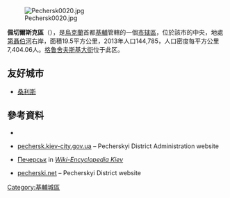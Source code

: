 [[Image:Pechersk0020.jpg|right]]

{{Coord|50|25|14|N|30|32|58|E|display=title}}

'''佩切爾斯克區'''（{{lang-uk|Печерський район|Pechers'kyi raion}}），是[[烏克蘭|烏克蘭]]首都[[基輔|基輔]]管轄的一個[[市辖区_(乌克兰)|市辖區]]，位於該市的中央，地處[[第聶伯河|第聶伯河]]右岸，面積19.5平方公里，2013年人口144,785，人口密度每平方公里7,404.06人。[[格鲁舍夫斯基大街|格鲁舍夫斯基大街]]位于此区。

==友好城市==
* {{FRA}} [[桑利斯|桑利斯]]

==參考資料==
*{{url|pechersk.kyiv-city.gov.ua}}
*{{uk icon}} [https://web.archive.org/web/20090326023418/http://www.pechersk.kiev-city.gov.ua/ pechersk.kiev-city.gov.ua] – Pecherskyi District Administration website
*{{uk icon}} [http://wek.kiev.ua/wiki/index.php/%D0%9F%D0%B5%D1%87%D0%B5%D1%80%D1%81%D1%8C%D0%BA Печерськ] {{Wayback|url=http://wek.kiev.ua/wiki/index.php/%D0%9F%D0%B5%D1%87%D0%B5%D1%80%D1%81%D1%8C%D0%BA |date=20071030233238 }} in [http://wek.kiev.ua/ ''Wiki-Encyclopedia Kiev'']{{Wayback|url=http://wek.kiev.ua/ |date=20071107095536 }}
*{{uk icon}} [http://www.pecherski.net/ pecherski.net] {{Wayback|url=http://www.pecherski.net/ |date=20201023205253 }} – Pecherskyi District website

{{基輔行政區劃}}
{{DEFAULTSORT:佩切爾斯克}}
[[Category:基輔城區|Category:基輔城區]]

{{KievCity-geo-stub}}